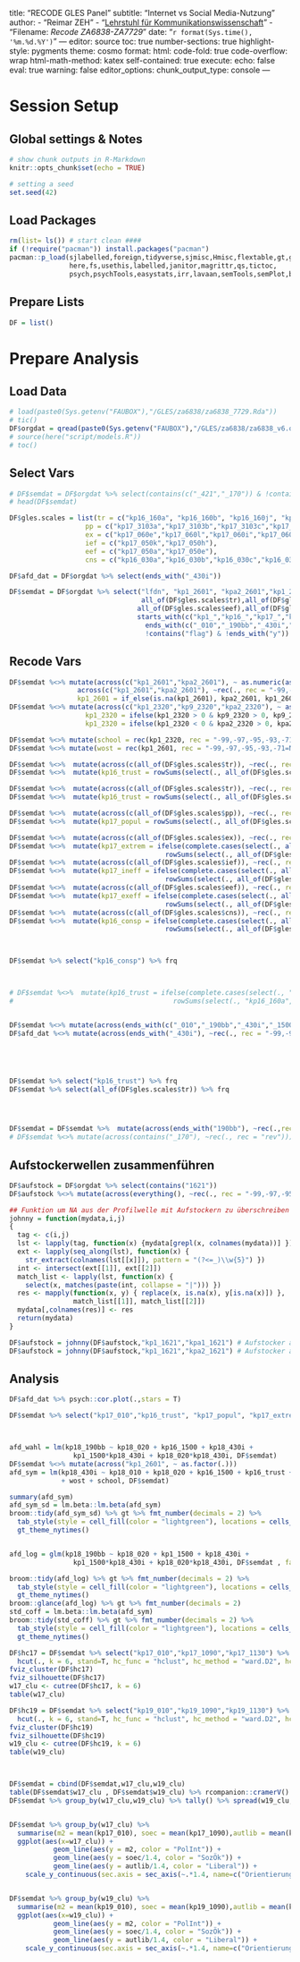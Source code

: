 title: "RECODE GLES Panel"
subtitle: "Internet vs Social Media-Nutzung"
author:
- "Reimar ZEH"
- "[Lehrstuhl für Kommunikationswissenschaft](https://www.kowi.rw.fau.de)"
- "Filename: *Recode ZA6838-ZA7729*"
date: "`r format(Sys.time(), '%m.%d.%Y')`"
---
editor: source
toc: true
number-sections: true
highlight-style: pygments
theme: cosmo
format:
  html: 
    code-fold: true
    code-overflow: wrap
    html-math-method: katex
    self-contained: true
execute: 
  echo: false
  eval: true
  warning: false
editor_options: 
  chunk_output_type: console
---

# Session Setup

## Global settings & Notes

```r
# show chunk outputs in R-Markdown
knitr::opts_chunk$set(echo = TRUE)

# setting a seed
set.seed(42)
```

## Load Packages

```r
rm(list= ls()) # start clean ####
if (!require("pacman")) install.packages("pacman")
pacman::p_load(sjlabelled,foreign,tidyverse,sjmisc,Hmisc,flextable,gt,gtExtras,
               here,fs,usethis,labelled,janitor,magrittr,qs,tictoc,
               psych,psychTools,easystats,irr,lavaan,semTools,semPlot,broom,tidySEM,GPArotation,factoextra)
```

## Prepare Lists

```r
DF = list()
```



# Prepare Analysis

## Load Data
```r
# load(paste0(Sys.getenv("FAUBOX"),"/GLES/za6838/za6838_7729.Rda"))
# tic()
DF$orgdat = qread(paste0(Sys.getenv("FAUBOX"),"/GLES/za6838/za6838_v6.qs"))
# source(here("script/models.R"))
# toc()
```
## Select Vars
```r


# DF$semdat = DF$orgdat %>% select(contains(c("_421","_170")) & !contains(c("_1701","_1702")) & !contains("flag") & !ends_with("y") & starts_with(c("kp17","kp18","kp19")))
# head(DF$semdat)

DF$gles.scales = list(tr = c("kp16_160a", "kp16_160b", "kp16_160j", "kp16_160p", "kp16_160q"),
                   pp = c("kp17_3103a","kp17_3103b","kp17_3103c","kp17_3103d","kp17_3103e","kp17_3103f","kp17_3103g","kp17_3103h"),
                   ex = c("kp17_060e","kp17_060l","kp17_060i","kp17_060j","kp17_060b","kp17_060d"),
                   ief = c("kp17_050k","kp17_050h"),
                   eef = c("kp17_050a","kp17_050e"),
                   cns = c("kp16_030a","kp16_030b","kp16_030c","kp16_030d"))

DF$afd_dat = DF$orgdat %>% select(ends_with("_430i"))

DF$semdat = DF$orgdat %>% select("lfdn", "kp1_2601", "kpa2_2601","kp1_2320", "kp9_2320", "kpa2_2320",
                                 all_of(DF$gles.scales$tr),all_of(DF$gles.scales$pp),all_of(DF$gles.scales$ex),all_of(DF$gles.scales$ief),
                                all_of(DF$gles.scales$eef),all_of(DF$gles.scales$cns),
                                starts_with(c("kp1_","kp16_","kp17_","kp18_","kp19_")) & 
                                  ends_with(c("_010","_190bb","_430i","_1500","_020", "_770","_780", "_790")) & 
                                  !contains("flag") & !ends_with("y"))
```

## Recode Vars
```r
DF$semdat %<>% mutate(across(c("kp1_2601","kpa2_2601"), ~ as.numeric(as.character(.))),
                 across(c("kp1_2601","kpa2_2601"), ~rec(., rec = "-99,-97,-95,-93,-92,-71=NA; else = copy")),
                 kp1_2601 = if_else(is.na(kp1_2601), kpa2_2601, kp1_2601))
DF$semdat %<>% mutate(across(c("kp1_2320","kp9_2320","kpa2_2320"), ~ as.numeric(as.character(.))),
                   kp1_2320 = ifelse(kp1_2320 > 0 & kp9_2320 > 0, kp9_2320, kp1_2320), 
                   kp1_2320 = ifelse(kp1_2320 < 0 & kpa2_2320 > 0, kpa2_2320, kp1_2320))

DF$semdat %<>% mutate(school = rec(kp1_2320, rec = "-99,-97,-95,-93,-71=NA;1,2=0;,3,4=1;5,9=2"))
DF$semdat %<>% mutate(wost = rec(kp1_2601, rec = "-99,-97,-95,-93,-71=NA;1:11=0;12:16=1"))

DF$semdat %<>%  mutate(across(c(all_of(DF$gles.scales$tr)), ~rec(., rec = "-99,-97,-95,-93,-92,-71=NA; else = copy")))
DF$semdat %<>%  mutate(kp16_trust = rowSums(select(., all_of(DF$gles.scales$tr)), na.rm = F))

DF$semdat %<>%  mutate(across(c(all_of(DF$gles.scales$tr)), ~rec(., rec = "-99,-97,-95,-93,-92,-71=NA; else = copy")))
DF$semdat %<>%  mutate(kp16_trust = rowSums(select(., all_of(DF$gles.scales$tr)), na.rm = TRUE))

DF$semdat %<>%  mutate(across(c(all_of(DF$gles.scales$pp)), ~rec(., rec = "-99,-97,-95,-93,-92,-71=NA; else = copy")))
DF$semdat %<>%  mutate(kp17_popul = rowSums(select(., all_of(DF$gles.scales$pp)), na.rm = TRUE))

DF$semdat %<>%  mutate(across(c(all_of(DF$gles.scales$ex)), ~rec(., rec = "-99,-97,-95,-93,-92,-71=NA; else = copy")))
DF$semdat %<>%  mutate(kp17_extrem = ifelse(complete.cases(select(., all_of(DF$gles.scales$ex))), 
                                       rowSums(select(., all_of(DF$gles.scales$ex)), na.rm = TRUE), NA))
DF$semdat %<>%  mutate(across(c(all_of(DF$gles.scales$ief)), ~rec(., rec = "-99,-97,-95,-93,-92,-71=NA; else = copy")))
DF$semdat %<>%  mutate(kp17_ineff = ifelse(complete.cases(select(., all_of(DF$gles.scales$ief))), 
                                       rowSums(select(., all_of(DF$gles.scales$ief)), na.rm = TRUE), NA))
DF$semdat %<>%  mutate(across(c(all_of(DF$gles.scales$eef)), ~rec(., rec = "-99,-97,-95,-93,-92,-71=NA; else = copy")))
DF$semdat %<>%  mutate(kp17_exeff = ifelse(complete.cases(select(., all_of(DF$gles.scales$eef))), 
                                       rowSums(select(., all_of(DF$gles.scales$eef)), na.rm = TRUE), NA))
DF$semdat %<>%  mutate(across(c(all_of(DF$gles.scales$cns)), ~rec(., rec = "-99,-97,-95,-93,-92,-71=NA; else = copy")))
DF$semdat %<>%  mutate(kp16_consp = ifelse(complete.cases(select(., all_of(DF$gles.scales$cns))), 
                                       rowSums(select(., all_of(DF$gles.scales$cns)), na.rm = TRUE), NA))



DF$semdat %>% select("kp16_consp") %>% frq



# DF$semdat %<>%  mutate(kp16_trust = ifelse(complete.cases(select(., "kp16_160a", "kp16_160b", "kp16_160j", "kp16_160p", "kp16_160q")), 
#                                        rowSums(select(., "kp16_160a", "kp16_160b", "kp16_160j", "kp16_160p", "kp16_160q"), na.rm = TRUE), NA))


DF$semdat %<>% mutate(across(ends_with(c("_010","_190bb","_430i","_1500","_020", "_770","_780", "_790")), ~rec(., rec = "-99,-97,-95,-93,-92,-71=NA; else = copy"))) # %>%   column_to_rownames(var = "lfdn")
DF$afd_dat %<>% mutate(across(ends_with("_430i"), ~rec(., rec = "-99,-97,-95,-93,-92,-71=NA; else = copy"))) # %>%   column_to_rownames(var = "lfdn")





DF$semdat %>% select("kp16_trust") %>% frq
DF$semdat %>% select(all_of(DF$gles.scales$tr)) %>% frq




DF$semdat = DF$semdat %>%  mutate(across(ends_with("190bb"), ~rec(.,rec ="322=1;else = 0")))
# DF$semdat %<>% mutate(across(contains("_170"), ~rec(., rec = "rev")))

```
## Aufstockerwellen zusammenführen
```r

DF$aufstock = DF$orgdat %>% select(contains("1621"))
DF$aufstock %<>% mutate(across(everything(), ~rec(., rec = "-99,-97,-95,-93,-71=NA;else = copy")))

## Funktion um NA aus der Profilwelle mit Aufstockern zu überschreiben
johnny = function(mydata,i,j)
{
  tag <- c(i,j)
  lst <- lapply(tag, function(x) {mydata[grepl(x, colnames(mydata))] })
  ext <- lapply(seq_along(lst), function(x) {
    str_extract(colnames(lst[[x]]), pattern = "(?<=_)\\w{5}") })
  int <- intersect(ext[[1]], ext[[2]])
  match_list <- lapply(lst, function(x) {
    select(x, matches(paste(int, collapse = "|"))) })
  res <- mapply(function(x, y) { replace(x, is.na(x), y[is.na(x)]) }, 
                match_list[[1]], match_list[[2]])
  mydata[,colnames(res)] <- res
  return(mydata)
}

DF$aufstock = johnny(DF$aufstock,"kp1_1621","kpa1_1621") # Aufstocker a1
DF$aufstock = johnny(DF$aufstock,"kp1_1621","kpa2_1621") # Aufstocker a2
```

## Analysis
```r

DF$afd_dat %>% psych::cor.plot(.,stars = T)

DF$semdat %>% select("kp17_010","kp16_trust", "kp17_popul", "kp17_extrem", "kp17_ineff", "kp17_exeff","kp16_consp","kp17_430i","kp17_020","kp16_1500") %>% psych::cor.plot(.,stars = T)



afd_wahl = lm(kp18_190bb ~ kp18_020 + kp16_1500 + kp18_430i + 
                kp1_1500*kp18_430i + kp18_020*kp18_430i, DF$semdat)
DF$semdat %<>% mutate(across("kp1_2601", ~ as.factor(.)))
afd_sym = lm(kp18_430i ~ kp18_010 + kp18_020 + kp16_1500 + kp16_trust + kp17_popul + kp17_extrem + kp17_popul + kp16_consp
             + wost + school, DF$semdat)

summary(afd_sym)
afd_sym_sd = lm.beta::lm.beta(afd_sym)
broom::tidy(afd_sym_sd) %>% gt %>% fmt_number(decimals = 2) %>%
  tab_style(style = cell_fill(color = "lightgreen"), locations = cells_body(columns = c(term,estimate,std_estimate), rows = p.value < 0.05)) %>%
  gt_theme_nytimes()


afd_log = glm(kp18_190bb ~ kp18_020 + kp1_1500 + kp18_430i + 
                kp1_1500*kp18_430i + kp18_020*kp18_430i, DF$semdat , family = 'binomial')

broom::tidy(afd_log) %>% gt %>% fmt_number(decimals = 2) %>%
  tab_style(style = cell_fill(color = "lightgreen"), locations = cells_body(columns = c(term,estimate), rows = p.value < 0.05)) %>%
  gt_theme_nytimes()
broom::glance(afd_log) %>% gt %>% fmt_number(decimals = 2)
std_coff = lm.beta::lm.beta(afd_sym)
broom::tidy(std_coff) %>% gt %>% fmt_number(decimals = 2) %>%
  tab_style(style = cell_fill(color = "lightgreen"), locations = cells_body(columns = c(term,estimate,std_estimate), rows = p.value < 0.05)) %>%
  gt_theme_nytimes()

DF$hc17 = DF$semdat %>% select("kp17_010","kp17_1090","kp17_1130") %>% 
  hcut(., k = 6, stand=T, hc_func = "hclust", hc_method = "ward.D2", hc_metric = "euclidean")
fviz_cluster(DF$hc17)
fviz_silhouette(DF$hc17)
w17_clu <- cutree(DF$hc17, k = 6)
table(w17_clu)

DF$hc19 = DF$semdat %>% select("kp19_010","kp19_1090","kp19_1130") %>% 
  hcut(., k = 6, stand=T, hc_func = "hclust", hc_method = "ward.D2", hc_metric = "euclidean")
fviz_cluster(DF$hc19)
fviz_silhouette(DF$hc19)
w19_clu <- cutree(DF$hc19, k = 6)
table(w19_clu)



DF$semdat = cbind(DF$semdat,w17_clu,w19_clu)
table(DF$semdat$w17_clu , DF$semdat$w19_clu) %>% rcompanion::cramerV()
DF$semdat %>% group_by(w17_clu,w19_clu) %>% tally() %>% spread(w19_clu, n)


DF$semdat %>% group_by(w17_clu) %>% 
  summarise(m2 = mean(kp17_010), soec = mean(kp17_1090),autlib = mean(kp17_1130)) %>% 
  ggplot(aes(x=w17_clu)) + 
           geom_line(aes(y = m2, color = "PolInt")) +
           geom_line(aes(y = soec/1.4, color = "SozÖk")) +
           geom_line(aes(y = autlib/1.4, color = "Liberal")) +
    scale_y_continuous(sec.axis = sec_axis(~.*1.4, name=c("Orientierung")))


DF$semdat %>% group_by(w19_clu) %>% 
  summarise(m2 = mean(kp19_010), soec = mean(kp19_1090),autlib = mean(kp19_1130)) %>% 
  ggplot(aes(x=w19_clu)) + 
           geom_line(aes(y = m2, color = "PolInt")) +
           geom_line(aes(y = soec/1.4, color = "SozÖk")) +
           geom_line(aes(y = autlib/1.4, color = "Liberal")) +
    scale_y_continuous(sec.axis = sec_axis(~.*1.4, name=c("Orientierung")))


```

